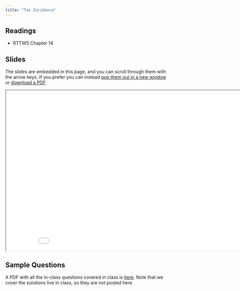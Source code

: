 ```yaml
---
title: "Tax Incidence"
---
```



## Readings

- RTTWS Chapter 14

## Slides

The slides are embedded in this page, and you can scroll through them with the arrow keys.  If you prefer you can instead <a href="/slides/incidence/index.html" target="_blank">pop them out in a new window</a> or <a href="/slides/incidence/index.pdf" target="_blank">download a PDF</a>.


<div>

```{=html}
<p align="center"><iframe width="890" height="500" class="slide-deck" src="/slides/incidence/"></iframe></p>
```

</div>


## Sample Questions


A PDF with all the in-class questions covered in class is <a href="/questions/incidence/index.pdf" target="_blank">here</a>.  Note that we cover the solutions live in class, so they are not posted here.




